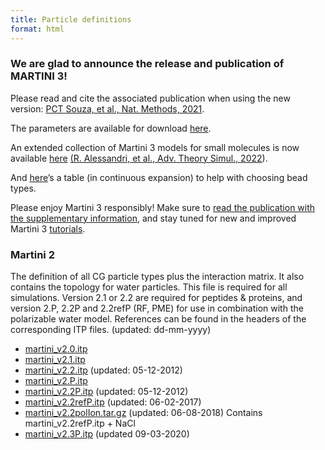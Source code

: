 ```yaml
---
title: Particle definitions
format: html
---
```


### We are glad to announce the release and publication of MARTINI 3!

Please read and cite the associated publication when using the new version: [PCT Souza, et al., Nat. Methods, 2021](https://www.nature.com/articles/s41592-021-01098-3#Sec13).

The parameters are available for download [here](http://cgmartini.nl/images/martini_v300.zip).

An extended collection of Martini 3 models for small molecules is now available [here](https://github.com/ricalessandri/Martini3-small-molecules/blob/main/models/martini_v3.0.0_small_molecules_v1.itp) [(R. Alessandri, et al., Adv. Theory Simul., 2022](https://doi.org/10.1002/adts.202100391)).

And [here](https://github.com/ricalessandri/Martini3-small-molecules/blob/main/tutorials/building_block_table.pdf)'s a table (in continuous expansion) to help with choosing bead types.

Please enjoy Martini 3 responsibly! Make sure to <u>read the publication with the supplementary information</u>, and stay tuned for new and improved Martini 3 [tutorials](http://cgmartini.nl/index.php/martini-3-tutorials).

### Martini 2

The definition of all CG particle types plus the interaction matrix. It also contains the topology for water particles. This file is required for all simulations. Version 2.1 or 2.2 are required for peptides & proteins, and version 2.P, 2.2P and 2.2refP (RF, PME) for use in combination with the polarizable water model. References can be found in the headers of the corresponding ITP files. (updated: dd-mm-yyyy)

- [martini_v2.0.itp](http://cgmartini.nl/images/parameters/ITP/martini_v2.0.itp)
- [martini_v2.1.itp](http://cgmartini.nl/images/parameters/ITP/martini_v2.1.itp)
- [martini_v2.2.itp](http://cgmartini.nl/images/parameters/ITP/martini_v2.2.itp) (updated: 05-12-2012)
- [martini_v2.P.itp](http://cgmartini.nl/images/parameters/ITP/martini_v2.P.itp)
- [martini_v2.2P.itp](http://cgmartini.nl/images/parameters/ITP/martini_v2.2P.itp) (updated: 05-12-2012)
- [martini_v2.2refP.itp](http://cgmartini.nl/images/parameters/ITP/martini_v2.2refP.itp) (updated: 06-02-2017)
- [martini_v2.2polIon.tar.gz](http://cgmartini.nl/images/parameters/ITP/PolIon/martini_v2.2polIon.tar.gz) (updated: 06-08-2018) Contains martini_v2.2refP.itp + NaCl
- [martini_v2.3P.itp](http://cgmartini.nl/images/martini_v2.3P.itp) (updated 09-03-2020)